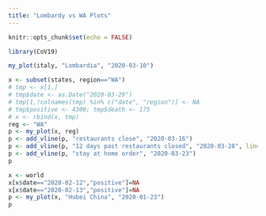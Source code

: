 ```yaml
---
title: "Lombardy vs WA Plots"
---
```


```r
knitr::opts_chunk$set(echo = FALSE)
```

```r
library(CoV19)
```

```r
my_plot(italy, "Lombardia", "2020-03-10")
```

```r
x <- subset(states, region=="WA")
# tmp <- x[1,]
# tmp$date <- as.Date("2020-03-29")
# tmp[1,!colnames(tmp) %in% c("date", "region")] <- NA
# tmp$positive <- 4300; tmp$death <- 175
# x <- rbind(x, tmp)
reg <- "WA"
p <- my_plot(x, reg)
p <- add_vline(p, "restaurants close", "2020-03-16")
p <- add_vline(p, "12 days past restaurants closed", "2020-03-28", linetype="dashed")
p <- add_vline(p, "stay at home order", "2020-03-23")
p
```

```r
x <- world
x[x$date=="2020-02-12","positive"]=NA
x[x$date=="2020-02-13","positive"]=NA
p <- my_plot(x, "Hubei China", "2020-01-23")
p
```



